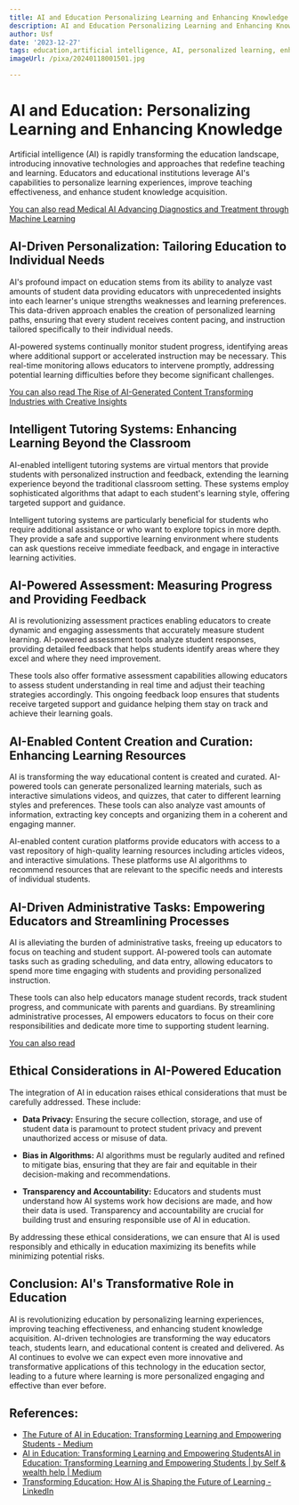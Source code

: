 ```yaml
---
title: AI and Education Personalizing Learning and Enhancing Knowledge
description: AI and Education Personalizing Learning and Enhancing Knowledge
author: Usf
date: '2023-12-27'
tags: education,artificial intelligence, AI, personalized learning, enhanced knowledge
imageUrl: /pixa/20240118001501.jpg

---
```

# AI  and Education: Personalizing Learning and Enhancing Knowledge

Artificial intelligence (AI) is rapidly transforming  the education  landscape, introducing innovative technologies and approaches that redefine teaching and learning. Educators and educational  institutions leverage AI's capabilities to  personalize learning experiences, improve teaching effectiveness, and enhance student knowledge acquisition.

[You can also read Medical AI Advancing Diagnostics and Treatment through Machine Learning](Medical%20AI%20Advancing%20Diagnostics%20and%20Treatment%20through%20Machine%20Learning)


## AI-Driven Personalization: Tailoring Education to Individual Needs

AI's  profound impact  on education stems from its ability to analyze  vast amounts of student data providing  educators with  unprecedented insights into each learner's unique strengths weaknesses and learning preferences.  This data-driven  approach enables the creation of personalized learning paths, ensuring that  every student receives content pacing, and instruction tailored specifically to  their individual needs.

AI-powered systems continually monitor student progress, identifying areas where additional support  or accelerated instruction may be necessary. This real-time monitoring allows educators to intervene promptly, addressing potential learning  difficulties before  they become significant challenges.

[You can also  read The Rise of AI-Generated Content Transforming Industries with Creative Insights](The%20Rise%20of%20AI-Generated%20Content%20Transforming%20Industries%20with%20Creative%20Insights)


## Intelligent Tutoring Systems: Enhancing Learning Beyond  the Classroom

AI-enabled  intelligent tutoring systems are virtual mentors that provide students with personalized instruction and feedback,  extending the learning experience beyond the traditional classroom setting. These systems employ sophisticated  algorithms that adapt to each student's learning style, offering  targeted support and guidance.

Intelligent tutoring systems are particularly beneficial for students  who require additional assistance or who want  to explore topics in more depth.  They provide a safe and supportive learning environment where students can ask questions receive immediate  feedback, and engage in interactive learning activities.

## AI-Powered Assessment: Measuring Progress  and Providing Feedback

AI is  revolutionizing assessment practices enabling educators to create dynamic and engaging assessments that accurately measure student learning. AI-powered assessment tools analyze student responses, providing detailed feedback that helps students identify areas where they excel and where they  need improvement.

These tools also offer formative assessment  capabilities allowing educators to assess student understanding in real time  and adjust their teaching strategies accordingly. This ongoing feedback loop ensures that students  receive targeted support  and guidance helping them  stay on track and  achieve their learning  goals.

## AI-Enabled Content Creation and Curation: Enhancing Learning Resources

AI is transforming  the way educational content is created and  curated.  AI-powered tools can generate  personalized learning materials, such as interactive simulations videos, and quizzes, that cater to different learning styles and preferences. These  tools  can also analyze vast amounts of information, extracting key concepts and organizing them in a coherent and engaging manner.

AI-enabled content curation platforms provide educators with access to a vast repository of high-quality learning resources including articles videos, and interactive simulations. These platforms  use AI algorithms to recommend resources that are relevant to the specific needs and interests  of individual students.

## AI-Driven Administrative Tasks: Empowering Educators  and Streamlining Processes

AI is alleviating the  burden of administrative tasks, freeing up educators to focus on teaching and student support. AI-powered tools can automate tasks such  as grading scheduling, and data entry, allowing educators to spend  more time  engaging with students and providing personalized instruction.

These tools can also help educators manage  student records, track student progress, and  communicate with parents and guardians. By streamlining administrative processes, AI empowers educators to focus on their core responsibilities  and  dedicate  more time to supporting student learning.

[You can also read ]()


## Ethical Considerations in AI-Powered Education

The integration  of AI in education raises ethical considerations that must  be carefully addressed. These include:

* **Data Privacy:** Ensuring  the secure collection, storage, and use of student data is paramount  to protect student privacy and prevent unauthorized access or misuse of data.

* **Bias in Algorithms:** AI algorithms must be regularly  audited and refined  to mitigate bias, ensuring that they are fair and equitable  in  their  decision-making and recommendations.

* **Transparency and Accountability:** Educators  and students must understand how AI systems work how decisions are made, and how their data is used.  Transparency and accountability are crucial for building trust and ensuring responsible use of AI in education.

By addressing these ethical considerations, we can ensure that AI is used  responsibly and ethically in education maximizing  its benefits while minimizing  potential risks.

## Conclusion: AI's Transformative Role in Education

AI is revolutionizing education by personalizing learning experiences, improving teaching effectiveness, and enhancing student knowledge acquisition. AI-driven technologies are transforming the way educators teach, students learn, and educational content is created and delivered. As  AI  continues to evolve we can expect even more innovative and transformative applications of this technology in the education sector, leading to a future  where learning is more  personalized engaging and  effective than ever before.

## References:
- [The Future of AI in Education: Transforming Learning and Empowering Students - Medium](https://medium.com/@sakibssi/the-future-of-ai-in-education-transforming-learning-and-empowering-students-7e390e8d0420)
- [AI in Education: Transforming Learning and Empowering StudentsAI in Education: Transforming Learning and Empowering Students | by Self & wealth help | Medium](https://medium.com/@sk0197711/ai-in-education-transforming-learning-and-empowering-studentsai-in-education-transforming-ba607a66a0ae)
- [Transforming Education: How AI is Shaping the Future of Learning - LinkedIn](https://www.linkedin.com/pulse/transforming-education-how-ai-shaping-future-learning-zy6qf)
